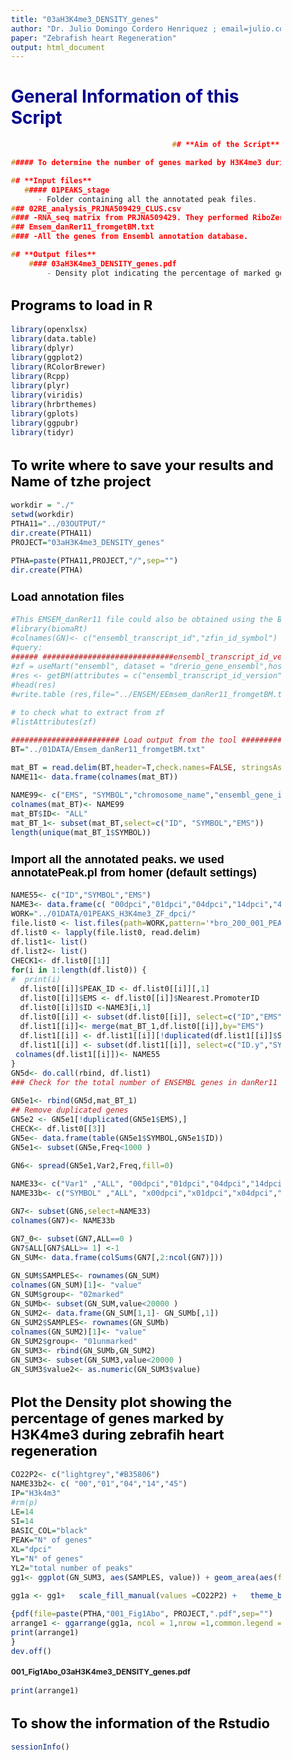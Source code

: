 ---
title: "03aH3K4me3_DENSITY_genes"
author: "Dr. Julio Domingo Cordero Henriquez ; email=julio.cordero@medma.uni-heidelberg.de"
paper: "Zebrafish heart Regeneration"
output: html_document
---
<style type="text/css">
body{ /* Normal  */
      font-size: 12px;
  }
td {  /* Table  */
  font-size: 8px;
}
h1.title {
  font-size: 38px;
  color: black;
}
h1 { /* Header 1 */
  font-size: 28px;
  color: DarkBlue;
}
h2 { /* Header 2 */
    font-size: 22px;
  color: black;
}
h3 { /* Header 3 */
  font-size: 18px;
  font-family: "Arial", Times, serif;
  color: black;
}
code.r{ /* Code block */
    font-size: 12px;
}
pre { /* Code block - determines code spacing between lines */
    font-size: 14px;
}
</style>
# **General Information of this Script**
```c      
                                    ## **Aim of the Script** 

##### To determine the number of genes marked by H3K4me3 during the zf heart regeneration.

## **Input files**
   ##### 01PEAKS_stage
      - Folder containing all the annotated peak files.
### 02RE_analysis_PRJNA509429_CLUS.csv
#### -RNA_seq matrix from PRJNA509429. They performed RiboZero-RNA-seq in the same time points that the ChIP-seq
### Emsem_danRer11_fromgetBM.txt
#### -All the genes from Ensembl annotation database.

## **Output files**
    #### 03aH3K4me3_DENSITY_genes.pdf
        - Density plot indicating the percentage of marked genes by H3K4me3 

```
## Programs to load in R
```{r,message=FALSE,echo=FALSE,warning=FALSE}
library(openxlsx)
library(data.table)
library(dplyr)
library(ggplot2)
library(RColorBrewer)
library(Rcpp)
library(plyr)
library(viridis)
library(hrbrthemes)
library(gplots)
library(ggpubr)
library(tidyr)


```

## To write where to save your results and Name of tzhe project
```{r,warning=FALSE}
workdir = "./"
setwd(workdir)
PTHA11="../03OUTPUT/"
dir.create(PTHA11)
PROJECT="03aH3K4me3_DENSITY_genes"

PTHA=paste(PTHA11,PROJECT,"/",sep="")
dir.create(PTHA)
```


### Load annotation files
```{r,class.source="bg-info",echo=TRUE,warning=FALSE}
#This EMSEM_danRer11 file could also be obtained using the BioMart tool
#library(biomaRt)
#colnames(GN)<- c("ensembl_transcript_id","zfin_id_symbol")
#query:
###### #############################ensembl_transcript_id_version  YOu could add any version and genome available ####################
#zf = useMart("ensembl", dataset = "drerio_gene_ensembl",host="www.ensembl.org")
#res <- getBM(attributes = c("ensembl_transcript_id_version","ensembl_gene_id", "ensembl_transcript_id",           "zfin_id_symbol"), mart = zf)
#head(res)
#write.table (res,file="../ENSEM/EEmsem_danRer11_fromgetBM.txt",sep="\t",row.names = F,col.names=T,dec=".",quote = F)

# to check what to extract from zf
#listAttributes(zf)

######################## Load output from the tool ################
BT="../01DATA/Emsem_danRer11_fromgetBM.txt"

mat_BT = read.delim(BT,header=T,check.names=FALSE, stringsAsFactors=FALSE)
NAME11<- data.frame(colnames(mat_BT))

NAME99<- c("EMS", "SYMBOL","chromosome_name","ensembl_gene_id", "ensembl_transcript_id")
colnames(mat_BT)<- NAME99
mat_BT$ID<- "ALL"
mat_BT_1<- subset(mat_BT,select=c("ID", "SYMBOL","EMS"))
length(unique(mat_BT_1$SYMBOL))
```



### Import all the annotated peaks. we used annotatePeak.pl from homer (default settings) 
```{r,class.source="bg-info",echo=TRUE,warning=FALSE}
NAME55<- c("ID","SYMBOL","EMS")
NAME3<- data.frame(c( "00dpci","01dpci","04dpci","14dpci","45dpci"))
WORK="../01DATA/01PEAKS_H3K4me3_ZF_dpci/"
file.list0 <- list.files(path=WORK,pattern='*bro_200_001_PEAKS', all.files = T,    full.names = T, recursive = T)
df.list0 <- lapply(file.list0, read.delim)
df.list1<- list()
df.list2<- list()
CHECK1<- df.list0[[1]]
for(i in 1:length(df.list0)) {
#  print(i)
  df.list0[[i]]$PEAK_ID <- df.list0[[i]][,1]
  df.list0[[i]]$EMS <- df.list0[[i]]$Nearest.PromoterID
  df.list0[[i]]$ID <-NAME3[i,1]
  df.list0[[i]] <- subset(df.list0[[i]], select=c("ID","EMS") )
  df.list1[[i]]<- merge(mat_BT_1,df.list0[[i]],by="EMS")
  df.list1[[i]] <- df.list1[[i]][!duplicated(df.list1[[i]]$SYMBOL),]
  df.list1[[i]] <- subset(df.list1[[i]], select=c("ID.y","SYMBOL","EMS") )
 colnames(df.list1[[i]])<- NAME55
}
GN5d<- do.call(rbind, df.list1)
### Check for the total number of ENSEMBL genes in danRer11 zebrafish genome

GN5e1<- rbind(GN5d,mat_BT_1)
## Remove duplicated genes 
GN5e2 <- GN5e1[!duplicated(GN5e1$EMS),]
CHECK<- df.list0[[3]]
GN5e<- data.frame(table(GN5e1$SYMBOL,GN5e1$ID))
GN5e1<- subset(GN5e,Freq<1000 )

GN6<- spread(GN5e1,Var2,Freq,fill=0)

NAME33<- c("Var1" ,"ALL", "00dpci","01dpci","04dpci","14dpci","45dpci")
NAME33b<- c("SYMBOL" ,"ALL", "x00dpci","x01dpci","x04dpci","x14dpci","x45dpci")

GN7<- subset(GN6,select=NAME33)
colnames(GN7)<- NAME33b

GN7_0<- subset(GN7,ALL==0 )
GN7$ALL[GN7$ALL>= 1] <-1
GN_SUM<- data.frame(colSums(GN7[,2:ncol(GN7)]))

GN_SUM$SAMPLES<- rownames(GN_SUM)
colnames(GN_SUM)[1]<- "value"
GN_SUM$group<- "02marked"
GN_SUMb<- subset(GN_SUM,value<20000 )
GN_SUM2<- data.frame(GN_SUM[1,1]- GN_SUMb[,1])
GN_SUM2$SAMPLES<- rownames(GN_SUMb)
colnames(GN_SUM2)[1]<- "value"
GN_SUM2$group<- "01unmarked"
GN_SUM3<- rbind(GN_SUMb,GN_SUM2)
GN_SUM3<- subset(GN_SUM3,value<20000 )
GN_SUM3$value2<- as.numeric(GN_SUM3$value)
```


## Plot the Density plot showing the percentage of genes marked by H3K4me3 during zebrafih heart regeneration

```{r,class.source="bg-info",echo=TRUE,warning=FALSE}
CO22P2<- c("lightgrey","#B35806")
NAME33b2<- c( "00","01","04","14","45")
IP="H3k4m3"
#rm(p)
LE=14
SI=14
BASIC_COL="black"
PEAK="N° of genes"
XL="dpci"
YL="N° of genes"
YL2="total number of peaks"
gg1<- ggplot(GN_SUM3, aes(SAMPLES, value)) + geom_area(aes(fill = group, group = group),position = "fill",alpha=0.8 , size=.5, colour="white")

gg1a <- gg1+   scale_fill_manual(values =CO22P2) +   theme_bw()+  theme( panel.border = element_rect(colour = BASIC_COL,  size=2),strip.placement = "outside",strip.text.y.left = element_text(angle=0),axis.text.x=element_text(angle = 0,size=SI , face="bold"),axis.text.y=element_text(angle = 0,size=SI , face="bold"),axis.title.y = element_text(angle = 90,size=SI , face="bold"),axis.title.x = element_text(angle = 0,size=SI , face="bold")) + labs(title=paste(PROJECT,sep="" ) , x=XL, y = YL)+ scale_y_continuous(breaks=seq(0,25,0.5))+ scale_x_discrete(labels=NAME33b2)

{pdf(file=paste(PTHA,"001_Fig1Abo", PROJECT,".pdf",sep="")  , width=4, height=3)
arrange1 <- ggarrange(gg1a, ncol = 1,nrow =1,common.legend = T, align = c("hv"),legend="right")
print(arrange1)
}
dev.off()
```


#### 001_Fig1Abo_03aH3K4me3_DENSITY_genes.pdf
```{r,fig.dim = c(7, 6),class.source="bg-info",fig.align='center'}
print(arrange1)

```

## To show the information of the Rstudio 
```{r,warning=FALSE}
sessionInfo()
```

